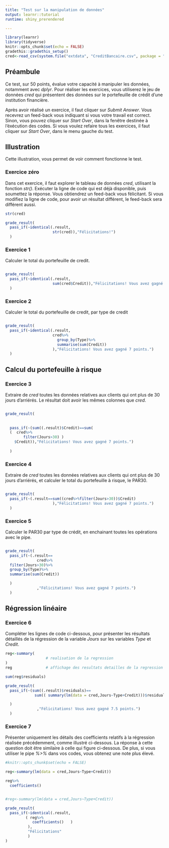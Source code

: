 ```yaml
---
title: "Test sur la manipulation de données"
output: learnr::tutorial
runtime: shiny_prerendered

---
```


```r
library(learnr)
library(tidyverse)
knitr::opts_chunk$set(echo = FALSE)
gradethis::gradethis_setup()
cred<-read_csv(system.file("extdata", "CreditBancaire.csv", package = "ApprendreR"))

```

## Préambule

Ce test, sur 50 points, évalue votre capacité à manipuler les données, notamment avec *dplyr*. Pour réaliser les exercices, vous utiliserez le jeu de données *cred* qui présentent des données sur le portefeuille de crédit d'une institution financière. 

Après avoir réalisé un exercice, il faut cliquer sur *Submit Answer*. Vous recevrez un feed-back vous indiquant si vous votre travail est correct. Sinon, vous pouvez cliquer sur *Start Over*, dans la fenêtre destinée à l'éxécution des codes. Si vous voulez refaire tous les exercices, il faut cliquer sur *Start Over*, dans le menu gauche du test.


## Illustration 

Cette illustration, vous permet de voir comment fonctionne le test.

### Exercice zéro
Dans cet exercice, il faut explorer le tableau de données *cred*, utilisant la fonction *str()*. Exécuter la ligne de code qui est déjà disponible, puis soumettez la réponse. Vous obtiendrez un feed-back vous félicitant. Si vous modifiez la ligne de code, pour avoir un résultat différent, le feed-back sera différent aussi.

```r
str(cred)
```

```r
grade_result(
  pass_if(~identical(.result, 
                     str(cred)),"Félicitations!")
  )
```



### Exercice 1

Calculer le total du portefeuille de credit.

```r

```

```r
grade_result(
  pass_if(~identical(.result, 
                     sum(cred$Credit)),"Félicitations! Vous avez gagné 7 points.")
  )
```

### Exercice 2

Calculer le total du portefeuille de credit, par type de credit

```r

```

```r
grade_result(
  pass_if(~identical(.result,
                     cred%>%
                       group_by(Type)%>%
                       summarise(sum(Credit))
                     ),"Félicitations! Vous avez gagné 7 points.")
  )
```


## Calcul du portefeuille à risque

### Exercice 3

Extraire de *cred* toutes les données relatives aux clients qui ont plus de 30 jours d'arriérés. Le résultat doit avoir les mêmes colonnes que *cred*.

```r

```

```r

grade_result(
  
  
  pass_if(~(sum((.result)$Credit)==sum(
  (  cred%>%
        filter(Jours>30) )
    $Credit)),"Félicitations! Vous avez gagné 7 points.")
  
  )
```


### Exercice 4

Extraire de *cred* toutes les données relatives aux clients qui ont plus de 30 jours d'arriérés, et calculer le total du portefeuille à risque, le PAR30. 

```r

```

```r

grade_result(
  pass_if(~(.result==sum((cred%>%filter(Jours>30))$Credit)
                     ),"Félicitations! Vous avez gagné 7 points.")
  )
```


### Exercice 5

Calculer le PAR30 par type de crédit, en enchainant toutes les opérations avec le pipe. 

```r

```

```r


grade_result(
  pass_if(~(.result==
              cred%>%
  filter(Jours>30)%>%
  group_by(Type)%>%
  summarise(sum(Credit))

  )
              ,"Félicitations! Vous avez gagné 7 points.")
  )
```


## Régression linéaire

### Exercice 6

Compléter les lignes de code ci-dessous, pour présenter les résultats détaillés de la régression de la variable *Jours* sur les variables *Type* et *Credit*.

```r
reg<-summary(
                  # realisation de la regression
)
reg               # affichage des resultats detailles de la regression
```

```r

sum(reg$residuals)

grade_result(
  pass_if(~(sum((.result)$residuals)==
             sum(( summary(lm(data = cred,Jours~Type+Credit)))$residuals)

  )
              ,"Félicitations! Vous avez gagné 7.5 points.")
  )

```

### Exercice 7

Présenter uniquement les détails des coefficients relatifs à la régression réalisée précédemment, comme illustré ci-dessous. La réponse à cette question doit être similaire à celle qui figure ci-dessous. De plus, si vous utiliser le pipe *%>%* dans vos codes, vous obtenez une note plus élevé. 

```r
#knitr::opts_chunk$set(echo = FALSE)

reg<-summary(lm(data = cred,Jours~Type+Credit))

reg%>%
  coefficients()
```


```r

```



```r
#reg<-summary(lm(data = cred,Jours~Type+Credit))

grade_result(
  pass_if(~identical(.result,
         ( reg%>%
            coefficients()   )
          ),
          "Félicitations"
          )
)

```
